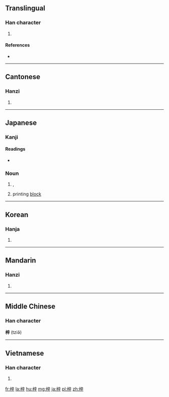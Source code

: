 ==Translingual==

===Han character===
{{Han char|rn=75|rad=木|as=07|sn=11|four=4094<sub>1</sub>|canj=木卜廿十 (DYTJ), X木卜廿十 (XDYTJ)}}

# {{taxlink|Catalpa ovata|species|noshow=1}}

====References====
* {{Han ref|kx=0528.250|dkj=14845|dj=0917.130|hdz=21219.030|uh=6893|ud=26771|bh=B1EA|bd=45546}}


----

==Cantonese==

===Hanzi===
{{yue-hanzi|jyut=zi2|y=ji2}}

# {{defn|lang=yue|sort=木07}}

----

==Japanese==

===Kanji===
{{ja-kanji|grade=|rs=木07}}

====Readings====
* {{ja-readings|on=[[し]] (shi)|kun=[[あずさ]] (azusa)}}

{{ja-kanjitab|あずさ|yomi=k}}

===Noun===
{{ja-noun|あずさ|kata=アズサ}}

# {{vern|Japanese cherry birch|pedia=1}}, {{taxlink|Betula grossa|species|noshow=1}}
# printing [[block]]

----

==Korean==

===Hanja===
{{ko-hanja|hangeul=재|eumhun=|rv=jae|mr=chae|y=cay}}

# {{defn|lang=ko|sort=木07}}

----

==Mandarin==

===Hanzi===
{{cmn-hanzi|pin=[[zǐ]] ([[zi3]])|wg=tzu<sup>3</sup>}}

# {{defn|lang=cmn|sort=木07}}

----

==Middle Chinese==

===Han character===
'''梓''' (tziə̌)

----

==Vietnamese==

===Han character===
{{vi-hantu|[[tử]]|rs=木07}}

# {{defn|vi}}

[[fr:梓]]
[[la:梓]]
[[hu:梓]]
[[mg:梓]]
[[ja:梓]]
[[pl:梓]]
[[zh:梓]]